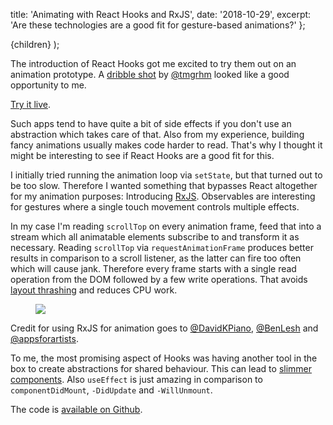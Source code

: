 
  title: 'Animating with React Hooks and RxJS',
  date: '2018-10-29',
  excerpt: 'Are these technologies are a good fit for gesture-based animations?'
};

  <BlogPost metadata={metadata}>{children}</BlogPost>
);

The introduction of React Hooks got me excited to try them out on an animation prototype. A [dribble shot](https://dribbble.com/shots/2189808-Imitating-UIKit-dynamics-physics) by [@tmgrhm](https://twitter.com/tmgrhm) looked like a good opportunity to me.

<Figure>
  <DeviceFrame>
    <ScreenVideo source={require('./demo.mp4')} />
  </DeviceFrame>
</Figure>

[Try it live](https://amannn.github.io/friends-ui/).

Such apps tend to have quite a bit of side effects if you don't use an abstraction which takes care of that. Also from my experience, building fancy animations usually makes code harder to read. That's why I thought it might be interesting to see if React Hooks are a good fit for this.

I initially tried running the animation loop via `setState`, but that turned out to be too slow. Therefore I wanted something that bypasses React altogether for my animation purposes: Introducing [RxJS](https://rxjs-dev.firebaseapp.com/). Observables are interesting for gestures where a single touch movement controls multiple effects.

In my case I'm reading `scrollTop` on every animation frame, feed that into a stream which all animatable elements subscribe to and transform it as necessary. Reading `scrollTop` via `requestAnimationFrame` produces better results in comparison to a scroll listener, as the latter can fire too often which will cause jank. Therefore every frame starts with a single read operation from the DOM followed by a few write operations. That avoids [layout thrashing](https://developers.google.com/web/fundamentals/performance/rendering/avoid-large-complex-layouts-and-layout-thrashing) and reduces CPU work.

<Figure caption="A bit of JavaScript is necessary, but the animation runs with 60 FPS on mobile (screenshot from a MacBook Pro with 4x CPU slowdown).">
  <img src={require('./timeline.png')} />
</Figure>

Credit for using RxJS for animation goes to [@DavidKPiano](https://twitter.com/DavidKPiano), [@BenLesh](https://twitter.com/BenLesh) and [@appsforartists](https://twitter.com/appsforartists).

To me, the most promising aspect of Hooks was having another tool in the box to create abstractions for shared behaviour. This can lead to [slimmer components](https://twitter.com/jamannnnnn/status/1057025220362543116). Also `useEffect` is just amazing in comparison to `componentDidMount`, `-DidUpdate` and `-WillUnmount`.

The code is [available on Github](https://github.com/amannn/friends-ui).
